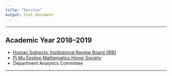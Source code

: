 ```yaml
---
title: "Service"
output: html_document
---
```


<hr>

## Academic Year 2018--2019

* [Human Subjects: Institutional Review Board (IRB)](https://researchprotections.appstate.edu/human-subjects)
* [Pi Mu Epsilon Mathematics Honor Society](http://www.cs.appstate.edu/~sjg/PiMuEpsilon/)
* Department Analytics Committee

<hr>
